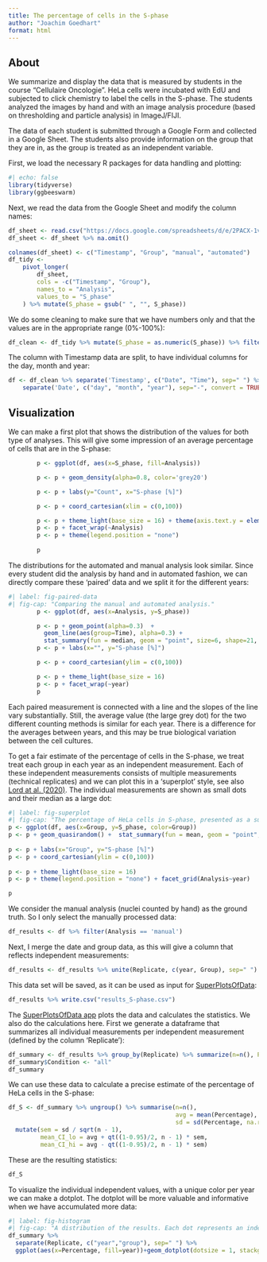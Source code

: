 ```yaml
---
title: The percentage of cells in the S-phase
author: "Joachim Goedhart"
format: html
---
```


## About

We summarize and display the data that is measured by students in the course "Cellulaire Oncologie". HeLa cells were incubated with EdU and subjected to click chemistry to label the cells in the S-phase. The students analyzed the images by hand and with an image analysis procedure (based on thresholding and particle analysis) in ImageJ/FIJI.

The data of each student is submitted through a Google Form and collected in a Google Sheet. The students also provide information on the group that they are in, as the group is treated as an independent variable.

First, we load the necessary R packages for data handling and plotting:

```r
#| echo: false
library(tidyverse)
library(ggbeeswarm)
```

Next, we read the data from the Google Sheet and modify the column names:

```r
df_sheet <- read.csv("https://docs.google.com/spreadsheets/d/e/2PACX-1vQztaYnSPoe_meMwCIOxBZ7QsWgF-C3ChVM7YqWsHjkGvd51-vB442lOCC_zusWkLw-kaEJJf1bLYz6/pub?output=csv", na.strings = "")
df_sheet <- df_sheet %>% na.omit()

colnames(df_sheet) <- c("Timestamp", "Group", "manual", "automated")
df_tidy <-
    pivot_longer(
        df_sheet,
        cols = -c("Timestamp", "Group"),
        names_to = "Analysis",
        values_to = "S_phase"
    ) %>% mutate(S_phase = gsub(" ", "", S_phase))
```

We do some cleaning to make sure that we have numbers only and that the values are in the appropriate range (0%-100%):

```r
df_clean <- df_tidy %>% mutate(S_phase = as.numeric(S_phase)) %>% filter(S_phase>0 & S_phase<100)
```

The column with Timestamp data are split, to have individual columns for the day, month and year:

```r
df <- df_clean %>% separate('Timestamp', c("Date", "Time"), sep=" ") %>%
    separate('Date', c("day", "month", "year"), sep="-", convert = TRUE)
```

## Visualization

We can make a first plot that shows the distribution of the values for both type of analyses. This will give some impression of an average percentage of cells that are in the S-phase:

```r

        p <- ggplot(df, aes(x=S_phase, fill=Analysis))

        p <- p + geom_density(alpha=0.8, color='grey20')

        p <- p + labs(y="Count", x="S-phase [%]")

        p <- p + coord_cartesian(xlim = c(0,100))

        p <- p + theme_light(base_size = 16) + theme(axis.text.y = element_blank())
        p <- p + facet_wrap(~Analysis)
        p <- p + theme(legend.position = "none")
        
        p

```

The distributions for the automated and manual analysis look similar. Since every student did the analysis by hand and in automated fashion, we can directly compare these 'paired' data and we split it for the different years:

```r
#| label: fig-paired-data
#| fig-cap: "Comparing the manual and automated analysis."
        p <- ggplot(df, aes(x=Analysis, y=S_phase))

        p <- p + geom_point(alpha=0.3)  +
          geom_line(aes(group=Time), alpha=0.3) +
          stat_summary(fun = median, geom = "point", size=6, shape=21, fill="grey", alpha=0.9)
        p <- p + labs(x="", y="S-phase [%]")

        p <- p + coord_cartesian(ylim = c(0,100))

        p <- p + theme_light(base_size = 16) 
        p <- p + facet_wrap(~year)
        p

```

Each paired measurement is connected with a line and the slopes of the line vary substantially. Still, the average value (the large grey dot) for the two different counting methods is similar for each year. There is a difference for the averages between years, and this may be true biological variation between the cell cultures.

To get a fair estimate of the percentage of cells in the S-phase, we treat treat each group in each year as an independent measurement. Each of these independent measurements consists of multiple measurements (technical replicates) and we can plot this in a 'superplot' style, see also [Lord at al. (2020)](
https://doi.org/10.1083/jcb.202001064). The individual measurements are shown as small dots and their median as a large dot:

```r
#| label: fig-superplot
#| fig-cap: "The percentage of HeLa cells in S-phase, presented as a superplot"
p <- ggplot(df, aes(x=Group, y=S_phase, color=Group))
p <- p + geom_quasirandom() +  stat_summary(fun = mean, geom = "point", size=6, color="black", alpha=0.5)
        
p <- p + labs(x="Group", y="S-phase [%]")
p <- p + coord_cartesian(ylim = c(0,100))
        
p <- p + theme_light(base_size = 16)
p <- p + theme(legend.position = "none") + facet_grid(Analysis~year)

p

```

We consider the manual analysis (nuclei counted by hand) as the ground truth. So I only select the manually processed data:

```r
df_results <- df %>% filter(Analysis == 'manual')
```

Next, I merge the date and group data, as this will give a column that reflects independent measurements:

```r
df_results <- df_results %>% unite(Replicate, c(year, Group), sep=" ")
```

This data set will be saved, as it can be used as input for [SuperPlotsOfData](https://doi.org/10.1091/mbc.E20-09-0583):

```r
df_results %>% write.csv("results_S-phase.csv")
```

The [SuperPlotsOfData app](https://huygens.science.uva.nl/SuperPlotsOfData/) plots the data and calculates the statistics. We also do the calculations here. First we generate a dataframe that summarizes all individual measurements per independent measurement (defined by the column 'Replicate'): 

```r
df_summary <- df_results %>% group_by(Replicate) %>% summarize(n=n(), Percentage=mean(S_phase))
df_summary$Condition <- "all"
df_summary
```

We can use these data to calculate a precise estimate of the percentage of HeLa cells in the S-phase:

```r

df_S <- df_summary %>% ungroup() %>% summarise(n=n(),
                                               avg = mean(Percentage),
                                               sd = sd(Percentage, na.rm = TRUE)) %>%
  mutate(sem = sd / sqrt(n - 1),
         mean_CI_lo = avg + qt((1-0.95)/2, n - 1) * sem,
         mean_CI_hi = avg - qt((1-0.95)/2, n - 1) * sem)
```

These are the resulting statistics:

```r

df_S

```

To visualize the individual independent values, with a unique color per year we can make a dotplot. The dotplot will be more valuable and informative when we have accumulated more data:

```r
#| label: fig-histogram
#| fig-cap: "A distribution of the results. Each dot represents an independent observation, based on the average of a group. The dots are color-coded according to the different years."
df_summary %>% 
  separate(Replicate, c("year","group"), sep=" ") %>%
  ggplot(aes(x=Percentage, fill=year))+geom_dotplot(dotsize = 1, stackgroups = TRUE, binwidth = 1, method = "histodot")+xlim(20,50)
```

